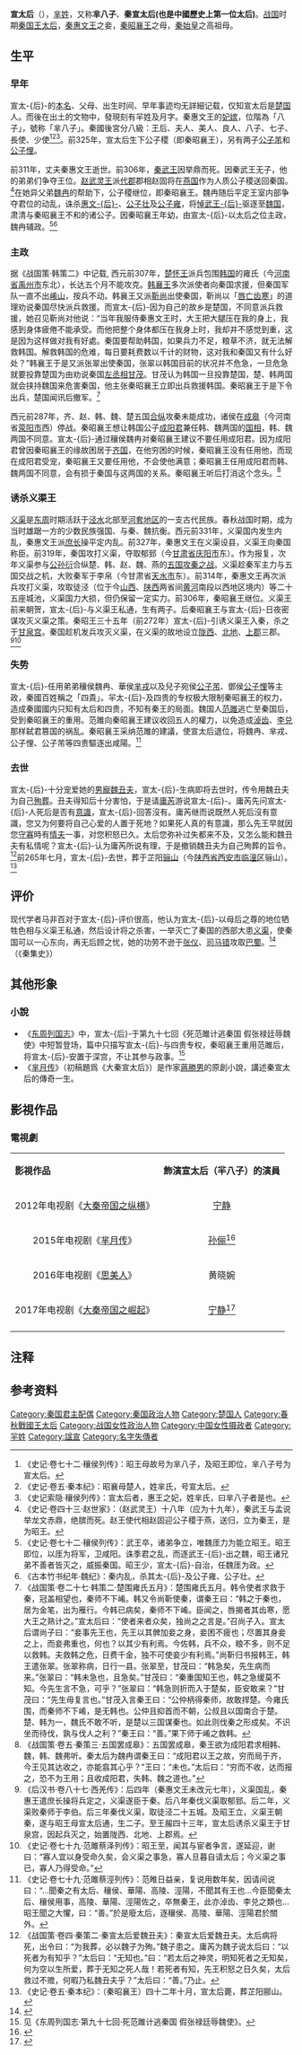 {{東亞女性歷史人物
|名稱= 宣太后
|别称=芈八子、秦宣太后
|姓= 芈
|名= 月
|國家= 秦國
|時代= 中國戰國時代
|身份= 秦国王太后
|諡號= 宣太后
|出生地点=中國戰國楚國
|出生日期=不詳
|逝世日期=前265年
|逝世地点=秦国
|夫=[[秦惠文王|秦惠文王]]嬴骃(驷)
|兄弟= 同母異父之弟[[魏冉|魏冉]]、同母同父之弟[[芈戎|芈戎]]
|子= [[秦昭襄王|秦昭襄王]]、[[公子芾|公子芾]]、[[公子悝|公子悝]]<ref>《史记·卷七十二·穰侯列传》：而昭王同母弟曰高陵君、泾阳君。</ref><br>与[[义渠|义渠]]王生有两子，无详细记载<ref name="hhs1"/>。
|墓葬=芷阳骊山雍州新豐縣南14里，臨潼縣西楊村秦俑坑附近地區。秦始皇陵的東側偏南、距驪山山腳約2里處的西楊村、下和村一帶。
}}

'''宣太后'''（{{bd|？||前265年|catIdx=X}}），[[芈姓|芈姓]]，又称'''芈八子'''、'''秦宣太后(也是中國歷史上第一位太后)'''。[[战国|战国]]时期[[秦国|秦国]][[王太后|王太后]]，[[秦惠文王|秦惠文王]]之妾，[[秦昭襄王|秦昭襄王]]之母，[[秦始皇|秦始皇]]之高祖母。

== 生平 ==
=== 早年 ===

宣太-{后}-的[[本名|本名]]、父母、出生时间、早年事迹均无詳細记载，仅知宣太后是[[楚国|楚国]]人。而後在出土的文物中，發現刻有羋姓及月字。秦惠文王的[[妃嫔|妃嫔]]，位階為「八子」，號称「芈八子」。秦國後宮分八級：王后、夫人、美人、良人、八子、七子、長使、少使<ref>《史记·卷七十二·穰侯列传》：昭王母故号为芈八子，及昭王即位，芈八子号为宣太后。</ref><ref>《史记·卷五·秦本纪》：昭襄母楚人，姓芈氏，号宣太后。</ref><ref>《史记索隐·穰侯列传》：宣太后者，惠王之妃，姓芈氏，曰芈八子者是也。</ref>。前325年，宣太后生下公子稷（即秦昭襄王），另有两子[[公子芾|公子芾]]和[[公子悝|公子悝]]。

前311年，丈夫秦惠文王逝世。前306年，[[秦武王|秦武王]]因举鼎而死。因秦武王无子，他的弟弟们争夺王位。[[赵武灵王|赵武灵王]]派[[代郡|代郡]]郡相赵固将在[[燕国|燕国]]作为人质公子稷送回秦国。<ref>《史记·卷四十三·赵世家》：（赵武灵王）十八年（应为十九年），秦武王与孟说举龙文赤鼎，绝膑而死。赵王使代相赵固迎公子稷于燕，送归，立为秦王，是为昭王。</ref>在她异父弟[[魏冉|魏冉]]的帮助下，公子稷继位，即秦昭襄王。魏冉随后平定王室内部争夺君位的动乱，诛杀[[惠文后|惠文-{后}-]]、[[公子壮|公子壮]]及[[公子雍_(秦国)|公子雍]]，将[[悼武王后|悼武王-{后}-]]驱逐至[[魏国_(战国)|魏国]]，肃清与秦昭襄王不和的诸公子。因秦昭襄王年幼，由宣太-{后}-以太后之位主政，魏冉辅政。<ref>《史记·卷七十二·穰侯列传》：武王卒，诸弟争立，唯魏厓力为能立昭王。昭王即位，以厓为将军，卫咸阳。诛季君之乱，而逐武王-{后}-出之魏，昭王诸兄弟不善者皆灭之，威振秦国。昭王少，宣太-{后}-自治，任魏厓为政。</ref><ref>《古本竹书纪年·魏纪》：秦内乱，杀其太-{后}-及公子雍、公子壮。</ref>

=== 主政 ===
据《战国策·韩策二》中记载, 西元前307年，[[楚怀王|楚怀王]]派兵包围[[韩国_(战国)|韩国]]的雍氏（今[[河南省|河南省]][[禹州市|禹州市]]东北），长达五个月不能攻克。[[韩襄王|韩襄王]]多次派使者向秦国求援，但秦国军队一直不出[[崤山|崤山]]，按兵不动。韩襄王又派[[靳尚|靳尚]]出使秦国，靳尚以「[[唇亡齿寒|唇亡齿寒]]」的道理劝说秦国尽快派兵救援。而宣太-{后}-因为自己的故乡是楚国，不同意派兵救援，她召见靳尚对他说：“当年我服侍秦惠文王时，大王把大腿压在我的身上，我感到身体疲倦不能承受。而他把整个身体都压在我身上时，我却并不感觉到重，这是因为这样做对我有好處。秦国要帮助韩国，如果兵力不足，粮草不济，就无法解救韩国。解救韩国的危难，每日要耗费数以千计的财物，这对我和秦国又有什么好处？”韩襄王于是又派张翠出使秦国，张翠以韩国目前的状况并不危急，一旦危急就要投靠楚国为由劝说秦国[[左丞相|左丞相]][[甘茂|甘茂]]。甘茂认为韩国一旦投靠楚国，楚、韩两国就会挟持魏国来危害秦国，他主张秦昭襄王立即出兵救援韩国。秦昭襄王于是下令出兵，楚国闻讯后撤军。<ref>《战国策·卷二十七·韩策二·楚围雍氏五月》：楚围雍氏五月。韩令使者求救于秦，冠盖相望也，秦师不下崤。韩又令尚靳使秦，谓秦王曰：“韩之于秦也，居为金笔，出为雁行。今韩已病矣，秦师不下崤。臣闻之，唇揭者其齿寒，愿大王之熟计之。”宣太后曰：“使者来者众矣，独尚之之言是。”召尚子入。宣太后谓尚子曰：“妾事先王也，先王以其髀加妾之身，妾困不疲也；尽置其身妾之上，而妾弗重也，何也？以其少有利焉。今佐韩，兵不众，粮不多，则不足以救韩。夫救韩之危，日费千金，独不可使妾少有利焉。”尚靳归书报韩王，韩王遣张翠。张翠称病，日行一县。张翠至，甘茂曰：“韩急矣，先生病而来。”张翠曰：“韩未急也，且急矣。”甘茂曰：“秦重国知王也，韩之急缓莫不知。今先生言不急，可乎？”张翠曰：“韩急则折而入于楚矣，臣安敢来？”甘茂曰：“先生毋复言也。”甘茂入言秦王曰：“公仲柄得秦师，故敢捍楚。今雍氏围，而秦师不下崤，是无韩也。公仲且抑首而不朝，公叔且以国南合于楚。楚、韩为一，魏氏不敢不听，是楚以三国谋秦也。如此则伐秦之形成矣。不识坐而待伐，孰与伐人之利？”秦王曰：“善。”果下师于崤之救韩。</ref>　

西元前287年，齐、赵、韩、魏、楚五国[[合纵|合纵]]攻秦未能成功，诸侯在[[成皋|成皋]]（今河南省[[荥阳市|荥阳市]]西）停战。秦昭襄王想让韩国公子[[成阳君|成阳君]]兼任韩、魏两国的[[国相|国相]]，韩、魏两国不同意。宣太-{后}-通过穰侯魏冉对秦昭襄王建议不要任用成阳君。因为成阳君曾因秦昭襄王的缘故困居于[[齐国|齐国]]，在他穷困的时候，秦昭襄王没有任用他，而现在成阳君受宠，秦昭襄王又要任用他，不会使他满意；秦昭襄王任用成阳君而韩、魏两国不同意，会有损于秦国与这两国的关系。秦昭襄王听后打消这个念头。<ref>《战国策·卷五·秦策三·五国罢成皋》：五国罢成皋，秦王欲为成阳君求相韩、魏，韩、魏弗听。秦太后为魏冉谓秦王曰：“成阳君以王之故，穷而局于齐，今王见其达收之，亦能翕其心乎？”王曰：“未也。”太后曰：“穷而不收，达而报之，恐不为王用；且收成阳君，失韩、魏之道也。”</ref>

=== 诱杀义渠王 ===
[[义渠|义渠]]是[[东周|东周]]时期活跃于[[泾水|泾水]]北部至[[河套地区|河套地区]]的一支古代民族。春秋战国时期，成为当时雄踞一方的少数民族强国、与秦、魏抗衡。西元前331年，义渠国内发生内乱，秦惠文王派[[庶长|庶长]]操平定内乱。前327年，秦惠文王在义渠设县，义渠王向秦国称臣。前319年，秦国攻打义渠，夺取郁郅（今[[甘肃省|甘肃省]][[庆阳市|庆阳市]]东）。作为报复，次年义渠参与[[公孙衍|公孙衍]]合纵楚、韩、赵、魏、燕的[[函谷关之战_(前318年)|五国攻秦之战]]。义渠趁秦军主力与五国交战之机，大败秦军于李帛（今甘肃省[[天水市|天水市]]东）。前314年，秦惠文王再次派兵攻打义渠，攻取徒泾（位于今[[山西省|山西]]、[[陕西省|陕西]]两省间[[黄河|黄河]]南段以西地区境内）等二十五座城池，义渠国力大损，但仍保留一定实力。前306年，秦昭襄王继位。义渠王前来朝贺，宣太-{后}-与义渠王私通，生有两子。后秦昭襄王与宣太-{后}-日夜密谋攻灭义渠之策。秦昭王三十五年（前272年）宣太-{后}-引诱义渠王入秦，杀之于[[甘泉宫|甘泉宫]]。秦国趁机发兵攻灭义渠，在义渠的故地设立[[陇西郡|陇西]]、[[北地郡|北地]]、[[上郡|上郡]]三郡。<ref name="hhs1">《后汉书·卷八十七·西羌传》：后四年（秦惠文王未改元七年），义渠国乱，秦惠王遣庶长操将兵定之，义渠遂臣于秦。后八年秦伐义渠取郁郅。后二年，义渠败秦师于李伯。后三年秦伐义渠，取徒泾二十五城。及昭王立，义渠王朝秦，遂与昭王母宣太后通，生二子。至王赧四十三年，宣太后诱杀义渠王于甘泉宫，因起兵灭之，始置陇西、北地、上郡焉。</ref><ref>《史记·卷七十九·范雎蔡泽列传》：昭王至，闻其与宦者争言，遂延迎，谢曰：“寡人宜以身受命久矣，会义渠之事急，寡人旦暮自请太后；今义渠之事已，寡人乃得受命。”</ref>

=== 失势 ===
宣太-{后}-任用弟弟穰侯魏冉、華侯[[芈戎|芈戎]]以及兒子宛侯[[公子芾|公子芾]]、鄧侯[[公子悝|公子悝]]等主政，秦國百姓稱之「四貴」。羋太-{后}-及四贵的专权极大限制秦昭襄王的权力，造成秦國國内只知有太后和四贵，不知有秦王的局面。魏国人[[范雎|范雎]]逃亡至秦国后，受到秦昭襄王的重用。范雎向秦昭襄王建议收回五人的權力，以免造成[[淖齿|淖齿]]、[[李兑|李兑]]那样弑君篡国的祸乱。秦昭襄王采纳范雎的建議，使宣太后退位，将魏冉、芈戎、公子悝、公子芾等四贵驅逐出咸陽。<ref>《史记·卷七十九·范雎蔡涇列传》：范睢日益亲，复说用数年矣，因请间说曰：“…聞秦之有太后、穰侯、華陽、高陵、涇陽，不聞其有王也…今臣聞秦太后、穰侯用事，高陵、華陽、涇陽佐之，卒無秦王，此亦淖齿、李兑之類也…昭王聞之大懼，曰：“善。”於是廢太后，逐穰侯、高陵、華陽、涇陽君於關外。</ref>

=== 去世 ===
宣太-{后}-十分宠爱她的[[男寵|男寵]][[魏丑夫|魏丑夫]]，宣太-{后}-生病即将去世时，传令用魏丑夫为自己[[殉葬|殉葬]]。丑夫得知后十分害怕，于是请[[庸芮|庸芮]]游说宣太-{后}-。庸芮先问宣太-{后}-人死后是否有[[意識|意識]]，宣太-{后}-回答沒有。庸芮继而说既然人死后沒有意識，您又为何要将自己心爱的人置于死地？如果死人真的有意識，那么先王早就因您[[守寡|守寡]]時有[[情夫|情夫]]一事，对您积怒已久。太后您弥补过失都来不及，又怎么能和魏丑夫有私情呢？宣太-{后}-认为庸芮所说有理，于是撤销魏丑夫为自己殉葬的旨令。<ref>《战国策·卷四·秦策二·秦宣太后爱魏丑夫》：秦宣太后爱魏丑夫。太后病将死，出令曰：“为我葬，必以魏子为殉。”魏子患之。庸芮为魏子说太后曰：“以死者为有知乎？”太后曰：“无知也。”曰：“若太后之神灵，明知死者之无知矣，何为空以生所爱，葬于无知之死人哉！若死者有知，先王积怒之日久矣，太后救过不赡，何暇乃私魏丑夫乎？”太后曰：“善。”乃止。</ref>前265年七月{{NoteTag|《史记·卷五·秦本纪》记载为十月，梁玉绳认为十月是七月的误写，下文记载魏冉出奔的事情在九月可证。<ref>{{Cite book|author=梁玉绳|title=《史记志疑》|location=北京市王府井大街36号|publisher=中华书局|date=1981年4月|pages=第158页|ISBN=|accessdate=|url=|language=|quote=十月乃七月之误，下文书九月可见。}}</ref>唐朝卷子本《史记》记载为七月。}}，宣太-{后}-去世，葬于芷阳[[骊山|骊山]]（今[[陕西省|陕西省]][[西安市|西安市]][[临潼区|临潼区]]骊山）。<ref>《史记·卷五·秦本纪》：（秦昭襄王）四十二年十月，宣太后薨，葬芷阳郦山。</ref>

== 评价 ==

现代学者马非百对于宣太-{后}-评价很高，他认为宣太-{后}-以母后之尊的地位牺牲色相与义渠王私通，然后设计将之杀害，一举灭亡了秦国的西部大患[[义渠|义渠]]，使秦国可以一心东向，再无后顾之忧，她的功劳不逊于[[张仪|张仪]]、[[司马错|司马错]]攻取[[巴蜀|巴蜀]]。<ref>{{Cite book|author=马非百|title=《秦集史·人物传一之二》|location =北京市王府井大街36号|publisher=中华书局|date=1982年8月|pages=第108页|quote=宣太后以母后之尊，为国家歼除顽寇，不惜牺牲色相，与义渠王私通生子。谋之达三十余年之久，始将此二百年来为秦人心腹大患之敌国巨魁手刃于宫廷之中，衽席之上。然后乘势出兵，一举灭之，收其地为郡县，使秦人得以一意东向，无复后顾之忧。此其功岂在张仪、司马错收取巴蜀下哉！}}</ref>（《秦集史》）

== 其他形象 ==
===小說===
*《[[东周列国志|东周列国志]]》中，宣太-{后}-于第九十七回《死范雎计逃秦国 假张禄廷辱魏使》中短暂登场，篇中只描写宣太-{后}-与四贵专权，秦昭襄王重用范雎后，将宣太-{后}-安置于深宫，不让其参与政事。<ref>见《东周列国志·第九十七回·死范雎计逃秦国 假张禄廷辱魏使》。</ref>
*《[[芈月传|芈月传]]》（初稿題爲《大秦宣太后》）是作家[[蔣勝男|蔣勝男]]的原創小說，講述秦宣太后的傳奇一生。

==影視作品==
===電視劇===
{| class="wikitable" style="width:70%;"
|-  style="background:cornflowerblue; color:white; text-align:center;"
|'''影視作品'''||'''飾演宣太后（羋八子）的演員'''
|-
| style="text-align:center;"|2012年电视剧《[[大秦帝国之纵横|大秦帝国之纵横]]》||style="text-align:center;"|[[宁静|宁静]]
|-
|style="text-align:center;"|2015年电视剧《[[芈月传|芈月传]]》||style="text-align:center;"|[[孙俪|孙俪]]<ref>{{cite web|title=《芈月传》曝演员阵容刘涛方中信等加盟|url=http://ent.sina.com.cn/v/m/2014-08-19/08194193995.shtml|date=2014年8月19日|publisher=新浪娱乐|accessdate=2014-11-30|archive-date=2014-08-22|archive-url=https://web.archive.org/web/20140822040646/http://ent.sina.com.cn/v/m/2014-08-19/08194193995.shtml|dead-url=no}}</ref>
|-
|style="text-align:center;"|2016年电视剧《[[思美人|思美人]]》
|style="text-align:center;"|黄晓婉
|-
| style="text-align:center;"|2017年电视剧《[[大秦帝国之崛起|大秦帝国之崛起]]》||style="text-align:center;"|[[宁静|宁静]]<ref>{{cite web|title=大秦帝国之纵横演员表|url=http://www.tvmao.com/drama/Kh0xZCg=/actors|publisher=电视猫|accessdate=2012-12-29|archive-date=2013-02-15|archive-url=https://web.archive.org/web/20130215113808/http://www.tvmao.com/drama/Kh0xZCg=/actors|dead-url=no}}</ref>
|-
|}

== 注释 ==
{{Reflist|group="註"|1}}

== 参考资料 ==
{{reflist|2}}

{{周朝及秦國王后}}

{{DEFAULTSORT:M}}
[[Category:秦国君主配偶|Category:秦国君主配偶]]
[[Category:秦国政治人物|Category:秦国政治人物]]
[[Category:楚国人|Category:楚国人]]
[[Category:春秋戰國王太后|Category:春秋戰國王太后]]
[[Category:战国女性政治人物|Category:战国女性政治人物]]
[[Category:中国女性摄政者|Category:中国女性摄政者]]
[[Category:羋姓|Category:羋姓]]
[[Category:諡宣|Category:諡宣]]
[[Category:名字失傳者|Category:名字失傳者]]